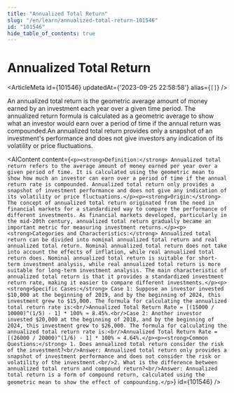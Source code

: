 ```yaml
---
title: "Annualized Total Return"
slug: "/en/learn/annualized-total-return-101546"
id: "101546"
hide_table_of_contents: true
---
```



# Annualized Total Return

<ArticleMeta id={101546} updatedAt={'2023-09-25 22:58:58'} alias={`[]`} />
<div className='border-solid border-b border-t-0 my-4 border-[var(--ifm-color-gray-300)]' />

An annualized total return is the geometric average amount of money earned by an investment each year over a given time period. The annualized return formula is calculated as a geometric average to show what an investor would earn over a period of time if the annual return was compounded.An annualized total return provides only a snapshot of an investment's performance and does not give investors any indication of its volatility or price fluctuations.

<AIContent content={`<p><strong>Definition:</strong> Annualized total return refers to the average amount of money earned per year over a given period of time. It is calculated using the geometric mean to show how much an investor can earn over a period of time if the annual return rate is compounded. Annualized total return only provides a snapshot of investment performance and does not give any indication of its volatility or price fluctuations.</p><p><strong>Origin:</strong> The concept of annualized total return originated from the need in financial markets for a standardized way to compare the performance of different investments. As financial markets developed, particularly in the mid-20th century, annualized total return gradually became an important metric for measuring investment returns.</p><p><strong>Categories and Characteristics:</strong> Annualized total return can be divided into nominal annualized total return and real annualized total return. Nominal annualized total return does not take into account the effects of inflation, while real annualized total return does. Nominal annualized total return is suitable for short-term investment analysis, while real annualized total return is more suitable for long-term investment analysis. The main characteristic of annualized total return is that it provides a standardized investment return rate, making it easier to compare different investments.</p><p><strong>Specific Cases:</strong> Case 1: Suppose an investor invested $10,000 at the beginning of 2019, and by the beginning of 2024, this investment grew to $15,000. The formula for calculating the annualized total return rate is:<br/>Annualized Total Return Rate = [(15000 / 10000)^(1/5) - 1] * 100% ≈ 8.45%.<br/>Case 2: Another investor invested $20,000 at the beginning of 2018, and by the beginning of 2024, this investment grew to $26,000. The formula for calculating the annualized total return rate is:<br/>Annualized Total Return Rate = [(26000 / 20000)^(1/6) - 1] * 100% ≈ 4.64%.</p><p><strong>Common Questions:</strong> 1. Does annualized total return consider the risk of the investment?<br/>Answer: Annualized total return only provides a snapshot of investment performance and does not consider the risk or volatility of the investment.<br/>2. What is the difference between annualized total return and compound return?<br/>Answer: Annualized total return is a form of compound return, calculated using the geometric mean to show the effect of compounding.</p>`} id={101546} />
